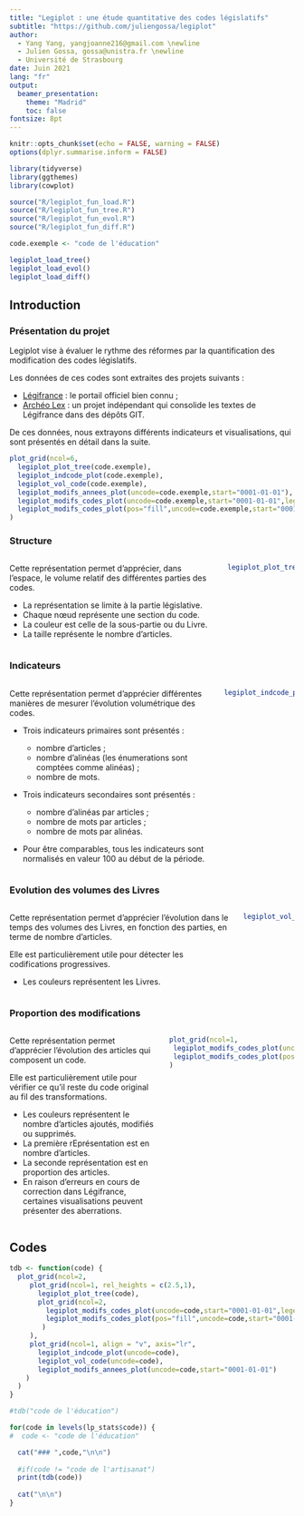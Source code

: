 ```yaml
---
title: "Legiplot : une étude quantitative des codes législatifs"
subtitle: "https://github.com/juliengossa/legiplot"
author: 
  - Yang Yang, yangjoanne216@gmail.com \newline
  - Julien Gossa, gossa@unistra.fr \newline
  - Université de Strasbourg
date: Juin 2021
lang: "fr"
output: 
  beamer_presentation:
    theme: "Madrid"
    toc: false
fontsize: 8pt
---
```


```r
knitr::opts_chunk$set(echo = FALSE, warning = FALSE)
options(dplyr.summarise.inform = FALSE)

library(tidyverse)
library(ggthemes)
library(cowplot)

source("R/legiplot_fun_load.R")
source("R/legiplot_fun_tree.R")
source("R/legiplot_fun_evol.R")
source("R/legiplot_fun_diff.R")

code.exemple <- "code de l'éducation"
```

```r
legiplot_load_tree()
legiplot_load_evol()
legiplot_load_diff()

```

## Introduction

### Présentation du projet

Legiplot vise à évaluer le rythme des réformes par la quantification des 
modification des codes législatifs. 

Les données de ces codes sont extraites des projets suivants :

-   [Légifrance](https://www.legifrance.gouv.fr/) : le portail officiel bien connu ;
-   [Archéo Lex](https://archeo-lex.fr/) : un projet indépendant qui consolide les 
    textes de Légifrance dans des dépôts GIT.
    
De ces données, nous extrayons différents indicateurs et visualisations, 
qui sont présentés en détail dans la suite.

```r
plot_grid(ncol=6,
  legiplot_plot_tree(code.exemple),
  legiplot_indcode_plot(code.exemple),
  legiplot_vol_code(code.exemple),
  legiplot_modifs_annees_plot(uncode=code.exemple,start="0001-01-01"),
  legiplot_modifs_codes_plot(uncode=code.exemple,start="0001-01-01",legend.pos="none"),
  legiplot_modifs_codes_plot(pos="fill",uncode=code.exemple,start="0001-01-01",legend.pos="none")
)
```


### Structure

::: columns

:::: column
Cette représentation permet d'apprécier, dans l'espace, le volume relatif des 
différentes parties des codes.

- La représentation se limite à la partie législative.
- Chaque nœud représente une section du code.
- La couleur est celle de la sous-partie ou du Livre.
- La taille représente le nombre d'articles.
::::

:::: column
```r
legiplot_plot_tree(code.exemple)
```
::::

:::


### Indicateurs

::: columns

:::: column

Cette représentation permet d'apprécier différentes manières de mesurer l'évolution
volumétrique des codes.

- Trois indicateurs primaires sont présentés :

  - nombre d'articles ;
  - nombre d'alinéas (les énumerations sont comptées comme alinéas) ;
  - nombre de mots.

- Trois indicateurs secondaires sont présentés :

  - nombre d'alinéas par articles ;
  - nombre de mots par articles ;
  - nombre de mots par alinéas.

- Pour être comparables, tous les indicateurs sont normalisés en valeur 100 au début de la période.
::::

:::: column
```r
legiplot_indcode_plot(code.exemple)
```
::::

:::




### Evolution des volumes des Livres

::: columns

:::: column

Cette représentation permet d'apprécier l'évolution dans le temps des volumes 
des Livres, en fonction des parties, en terme de nombre d'articles. 

Elle est particulièrement utile pour détecter les codifications progressives.

- Les couleurs représentent les Livres.
::::

:::: column
```r
legiplot_vol_code(code.exemple)
```
::::

:::



### Proportion des modifications

::: columns

:::: column

Cette représentation permet d'apprécier l'évolution des articles qui composent un code.

Elle est particulièrement utile pour vérifier ce qu'il reste du code original au 
fil des transformations.

- Les couleurs représentent le nombre d'articles ajoutés, modifiés ou supprimés.
- La première rEprésentation est en nombre d'articles.
- La seconde représentation est en proportion des articles.
- En raison d'erreurs en cours de correction dans Légifrance, certaines visualisations
peuvent présenter des aberrations. 

::::

:::: column
```r
plot_grid(ncol=1,
 legiplot_modifs_codes_plot(uncode=code.exemple,start="0001-01-01",legend.pos="none"),
 legiplot_modifs_codes_plot(pos="fill",uncode=code.exemple,start="0001-01-01",legend.pos="none")
)
```
::::

:::

## Codes


```r

tdb <- function(code) {
  plot_grid(ncol=2,
     plot_grid(ncol=1, rel_heights = c(2.5,1),
       legiplot_plot_tree(code),
       plot_grid(ncol=2,
         legiplot_modifs_codes_plot(uncode=code,start="0001-01-01",legend.pos="none"),
         legiplot_modifs_codes_plot(pos="fill",uncode=code,start="0001-01-01",legend.pos="none")
        )
     ),
     plot_grid(ncol=1, align = "v", axis="lr",
       legiplot_indcode_plot(uncode=code),
       legiplot_vol_code(uncode=code),
       legiplot_modifs_annees_plot(uncode=code,start="0001-01-01")
    )
  )
}

#tdb("code de l'éducation")

```


```r
for(code in levels(lp_stats$code)) {
#  code <- "code de l'éducation"

  cat("### ",code,"\n\n")
  
  #if(code != "code de l'artisanat")
  print(tdb(code))
  
  cat("\n\n")
}
```

